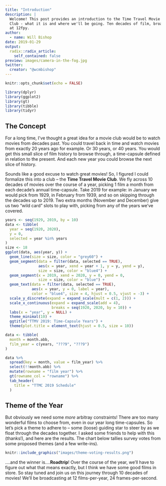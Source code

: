 ```yaml
---
title: "Introduction"
description: |
  Welcome! This post provides an introduction to the Time Travel Movie 
  Club - what it is and where we'll be going. Ten decades of film, broadcast 
  at 12fpy.
author:
  - name: Will Bishop
date: 2019-01-29
output:
  radix::radix_article:
    self_contained: false
preview: images/camera-in-the-fog.jpg
twitter:
  creator: "@wcmbishop"
---
```


```r
knitr::opts_chunk$set(echo = FALSE)

library(dplyr)
library(ggplot2)
library(gt)
library(tibble)
library(tidyr)
```

## The Concept

For a long time, I've thought a great idea for a movie club would be to watch movies from decades past. You could travel back in time and watch movies from exactly 20 years ago for example. Or 30 years, or 40 years. You would get this small slice of film history to browse through, a time-capsule defined in relation to the present. And each new year you could browse the next slice of history.

Sounds like a good excuse to watch great movies! So, I figured I could formalize this into a club -- the **Time Travel Movie Club**. We fly across 10 decades of movies over the course of a year, picking 1 film a month from each decade's annual time-capsule. Take 2019 for example: in January we would pick from 1929, in February from 1939, and so on skipping through the decades up to 2019. Two extra months (November and December) give us two "wild card" slots to play with, picking from any of the years we've covered.

```r
years <- seq(1929, 2019, by = 10)
data <- tibble(
  year = seq(1920, 2020),
  y = 0,
  selected = year %in% years
)
size <- 18
ggplot(data, aes(year, y)) +
  geom_line(size = size, color = "grey60") +
  geom_segment(data = filter(data, selected == TRUE),
               aes(x = year, xend = year + 1, y = y, yend = y),
               size = size, color = "blue4") +
  geom_segment(x = 2019, xend = 2020, y = 0, yend = 0, 
               size = size, color = "blue") +
  geom_text(data = filter(data, selected == TRUE),
            aes(x = year, y = 0, label = year), 
            color = "blue4", size = 4, hjust = 0.5, vjust = -3) +
  scale_y_discrete(expand = expand_scale(mult = c(1, 2))) +
  scale_x_continuous(expand = expand_scale(add = 4),
                     breaks = seq(1920, 2020, by = 10)) +
  labs(x = "year", y = NULL) +
  theme_minimal(10) +
  ggtitle("TTMV 2019: Time-Capsule Years") +
  theme(plot.title = element_text(hjust = 0.5, size = 10))
```

```r
data <- tibble(
  month = month.abb,
  film_year = c(years, "???9", "???9")
)

data %>% 
  spread(key = month, value = film_year) %>% 
  select(!!month.abb) %>% 
  mutate(rowname = "film year") %>% 
  gt(rowname_col = "rowname") %>%
  tab_header(
    title = "TTMC 2019 Schedule"
  )
```


## Theme of the Year

But obviously we need some *more* arbitray constraints! There are too many wonderful films to choose from, even in our year long time-capsules. So let's pick a theme to adhere to -- some (loose) guiding star to steer by as we float through the decades together. I asked some friends to help with this (thanks!), and here are the results. The chart below tallies survey votes from some proposed themes (and a few write-ins). 

```r
knitr::include_graphics("images/theme-voting-results.png")
```

....and the winner is....**Roadtrip**! Over the course of the year, we'll have to figure out what that means exactly, but I think we have some good films in store. So stay tuned and join us on this journey through 10 decades of movies! We'll be broadcasting at 12 films-per-year, 24 frames-per-second.


